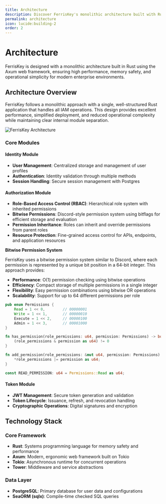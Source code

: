 ```yaml
---
title: Architecture
description: Discover FerrisKey's monolithic architecture built with Rust and Axum for performance and reliability.
permalink: architecture
icon: lucide:building-2
order: 2
---
```


# Architecture

FerrisKey is designed with a monolithic architecture built in Rust using the Axum web framework, ensuring high performance, memory safety, and operational simplicity for modern enterprise environments.

## Architecture Overview

FerrisKey follows a monolithic approach with a single, well-structured Rust application that handles all IAM operations. This design provides excellent performance, simplified deployment, and reduced operational complexity while maintaining clear internal module separation.

![FerrisKey Architecture](/architecture_excalidraw.png)

### Core Modules

#### Identity Module
- **User Management**: Centralized storage and management of user profiles
- **Authentication**: Identity validation through multiple methods
- **Session Handling**: Secure session management with Postgres

#### Authorization Module
- **Role-Based Access Control (RBAC)**: Hierarchical role system with inherited permissions
- **Bitwise Permissions**: Discord-style permission system using bitflags for efficient storage and evaluation
- **Permission Inheritance**: Roles can inherit and override permissions from parent roles
- **Resource Protection**: Fine-grained access control for APIs, endpoints, and application resources

**Bitwise Permission System**

FerrisKey uses a bitwise permission system similar to Discord, where each permission is represented by a unique bit position in a 64-bit integer. This approach provides:
- **Performance**: O(1) permission checking using bitwise operations
- **Efficiency**: Compact storage of multiple permissions in a single integer
- **Flexibility**: Easy permission combinations using bitwise OR operations
- **Scalability**: Support for up to 64 different permissions per role


```rust
pub enum Permissions {
    Read = 1 << 0,        // 00000001
    Write = 1 << 1,       // 00000010
    Execute = 1 << 2,     // 00000100
    Admin = 1 << 3,       // 00001000
}

fn has_permission(role_permissions: u64, permission: Permissions) -> bool {
    (role_permissions & permission as u64) != 0
}

fn add_permission(role_permissions: &mut u64, permission: Permissions) {
    *role_permissions |= permission as u64;
}

const READ_PERMISSION: u64 = Permissions::Read as u64;
```

#### Token Module
- **JWT Management**: Secure token generation and validation
- **Token Lifecycle**: Issuance, refresh, and revocation handling
- **Cryptographic Operations**: Digital signatures and encryption

## Technology Stack

### Core Framework
- **Rust**: Systems programming language for memory safety and performance
- **Axum**: Modern, ergonomic web framework built on Tokio
- **Tokio**: Asynchronous runtime for concurrent operations
- **Tower**: Middleware and service abstractions

### Data Layer
- **PostgreSQL**: Primary database for user data and configurations
- **SeaORM (sqlx)**: Compile-time checked SQL queries
